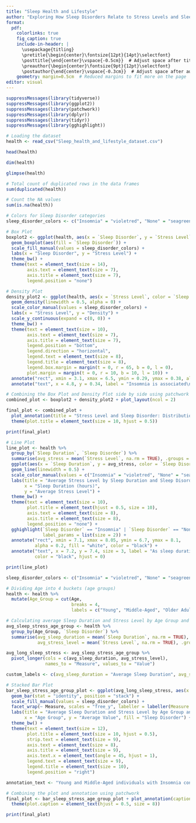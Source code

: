 ```yaml
---
title: "Sleep Health and Lifestyle"
author: "Exploring How Sleep Disorders Relate to Stress Levels and Sleep Duration Across Age Groups"
format:
  pdf:
    colorlinks: true
    fig_caption: true
    include-in-header: |
      \usepackage{titling}
      \pretitle{\begin{center}\fontsize{12pt}{14pt}\selectfont}
      \posttitle{\end{center}\vspace{-0.5cm}}  # Adjust space after title
      \preauthor{\begin{center}\fontsize{9pt}{12pt}\selectfont}
      \postauthor{\end{center}\vspace{-0.3cm}}  # Adjust space after author
    geometry: margin=0.5cm  # Reduced margins to fit more on the page
editor: visual
---
```


```r
suppressMessages(library(tidyverse))
suppressMessages(library(ggplot2))
suppressMessages(library(patchwork))
suppressMessages(library(dplyr))
suppressMessages(library(tidyr))
suppressMessages(library(gghighlight))
```

```r
# Loading the dataset
health <- read_csv("Sleep_health_and_lifestyle_dataset.csv")
```

```r
head(health)
```

```r
dim(health)
```

```r
glimpse(health)
```

```r
# Total count of duplicated rows in the data frames
sum(duplicated(health))
```

```r
# Count the NA values
sum(is.na(health))
```

```r
# Colors for Sleep Disorder categories
sleep_disorder_colors <- c("Insomnia" = "violetred", "None" = "seagreen3", "Sleep Apnea" = "steelblue3")

# Box Plot
boxplot2 <- ggplot(health, aes(x = `Sleep Disorder`, y = `Stress Level`)) +
  geom_boxplot(aes(fill = `Sleep Disorder`)) +
  scale_fill_manual(values = sleep_disorder_colors) + 
  labs(x = "Sleep Disorder", y = "Stress Level") +  
  theme_bw() +  
  theme(text = element_text(size = 14),  
        axis.text = element_text(size = 7),
        axis.title = element_text(size = 7),
        legend.position = "none")  

# Density Plot
density_plot2 <- ggplot(health, aes(x = `Stress Level`, color = `Sleep Disorder`)) +
  geom_density(linewidth = 0.5, alpha = 0) + 
  scale_color_manual(values = sleep_disorder_colors) +  
  labs(x = "Stress Level", y = "Density") +  
  scale_y_continuous(expand = c(0, 0)) + 
  theme_bw() + 
  theme(text = element_text(size = 10),
        axis.text = element_text(size = 7),
        axis.title = element_text(size = 7),
        legend.position = "bottom",  
        legend.direction = "horizontal", 
        legend.text = element_text(size = 8),
        legend.title = element_text(size = 8),
        legend.box.margin = margin(t = 0, r = 65, b = 0, l = 0),  
        plot.margin = margin(t = 0, r = 10, b = 10, l = 10)) +  
  annotate("rect", xmin = 3.1, xmax = 6.5, ymin = 0.29, ymax = 0.38, alpha = 0.2, fill = "white", color = "black") +  
  annotate("text", x = 4.8, y = 0.34, label = "Insomnia is associated\n with higher stress levels", size = 3, color = "black", hjust = 0.5, vjust = 0.5)  

# Combining the Box Plot and Density Plot side by side using patchwork
combined_plot <- boxplot2 + density_plot2 + plot_layout(ncol = 2)

final_plot <- combined_plot + 
  plot_annotation(title = "Stress Level and Sleep Disorder: Distribution and Density") & 
  theme(plot.title = element_text(size = 10, hjust = 0.5)) 

print(final_plot)


```

```r
# Line Plot
line_plot <- health %>%
  group_by(`Sleep Duration`, `Sleep Disorder`) %>%
  summarise(avg_stress = mean(`Stress Level`, na.rm = TRUE), .groups = "drop") %>%
  ggplot(aes(x = `Sleep Duration`, y = avg_stress, color = `Sleep Disorder`)) +
  geom_line(linewidth = 0.5) +  
  scale_color_manual(values = c("Insomnia" = "violetred", "None" = "seagreen3", "Sleep Apnea" = "steelblue3")) +  
  labs(title = "Average Stress Level by Sleep Duration and Sleep Disorder", 
       x = "Sleep Duration (hours)", 
       y = "Average Stress Level") +
  theme_bw() +
  theme(text = element_text(size = 10),
        plot.title = element_text(hjust = 0.5, size = 10),
        axis.text = element_text(size = 8),
        axis.title = element_text(size = 8),
        legend.position = "none") + 
  gghighlight(`Sleep Disorder` == "Insomnia" | `Sleep Disorder` == "None" | `Sleep Disorder` == "Sleep Apnea", 
              label_params = list(size = 2)) +
  annotate("rect", xmin = 7.1, xmax = 8.05, ymin = 6.7, ymax = 8.1, 
           alpha = 0.2, fill = "white", color = "black") +  
  annotate("text", x = 7.2, y = 7.4, size = 3, label = "As sleep duration increases,\nstress levels tend to decrease", 
           color = "black", hjust = 0)

print(line_plot)


```

```r
sleep_disorder_colors <- c("Insomnia" = "violetred", "None" = "seagreen3", "Sleep Apnea" = "steelblue3")

# Dividing Age into 4 buckets (age groups)
health <- health %>%
  mutate(Age_Group = cut(Age, 
                         breaks = 4, 
                         labels = c("Young", "Middle-Aged", "Older Adult", "Senior")))

# Calculating average Sleep Duration and Stress Level by Age Group and Sleep Disorder
avg_sleep_stress_age_group <- health %>%
  group_by(Age_Group, `Sleep Disorder`) %>%
  summarise(avg_sleep_duration = mean(`Sleep Duration`, na.rm = TRUE),
            avg_stress_level = mean(`Stress Level`, na.rm = TRUE), .groups = "drop")

avg_long_sleep_stress <- avg_sleep_stress_age_group %>%
  pivot_longer(cols = c(avg_sleep_duration, avg_stress_level),
               names_to = "Measure", values_to = "Value")

custom_labels <- c(avg_sleep_duration = "Average Sleep Duration", avg_stress_level = "Average Stress Level")

# Stacked Bar Plot
bar_sleep_stress_age_group_plot <- ggplot(avg_long_sleep_stress, aes(x = Age_Group, y = Value, fill = `Sleep Disorder`)) +
  geom_bar(stat = "identity", position = "stack") +  
  scale_fill_manual(values = sleep_disorder_colors) +  
  facet_wrap(~ Measure, scales = "free_y", labeller = labeller(Measure = custom_labels)) +  
  labs(title = "Average Sleep Duration and Stress Level by Age Group and Sleep Disorder", 
       x = "Age Group", y = "Average Value", fill = "Sleep Disorder") +
  theme_bw() +
  theme(text = element_text(size = 12),  
        plot.title = element_text(size = 10, hjust = 0.5),  
        strip.text = element_text(size = 9),  
        axis.text = element_text(size = 8),
        axis.title = element_text(size = 9),
        axis.text.x = element_text(angle = 45, hjust = 1),
        legend.text = element_text(size = 9),
        legend.title = element_text(size = 10),
        legend.position = "right")

annotation_text <- "Young and Middle-Aged individuals with Insomnia consistently show the highest levels of stress\nand relatively shorter sleep durations compared to other sleep disorders."

# Combining the plot and annotation using patchwork
final_plot <- bar_sleep_stress_age_group_plot + plot_annotation(caption = annotation_text) & 
  theme(plot.caption = element_text(hjust = 0.5, size = 8))

print(final_plot)

```

```{=tex}
\vfill
\begin{flushright}
\small \url{https://www.kaggle.com/datasets/uom190346a/sleep-health-and-lifestyle-dataset/data}
\end{flushright}
```
